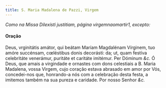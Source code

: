```yaml
---
title: S. Maria Madalena de Pazzi, Virgem
---
```


<em>Como na Missa Dilexísti justitiam, página virgemnaomartir1, excepto:</em>


#### Oração
<div class="grid grid-cols-2 gap-5">
  <span class="text-justify">
    Deus, vrginitátis amátor, qui beátam Maríam Magdalénam Vírginem, tuo amóre
    succénsam, cœléstibus donis decorásti: da; ut, quam festíva celebritáte
    venerámur, puritáte et caritáte imitémur. Per Dóminum <em>&c.</em>
  </span>
  <span class="text-justify">
    Ó Deus, que amais a virgindade e ornastes com dons celestiais a B. Maria
    Madalena, vossa Virgem, cujo coração estava abrasado em amor por Vós,
    concedei-nos que, honrando-a nós com a celebração desta festa, a imitemos
    também na sua pureza e caridade. Por nosso Senhor <em>&c.</em>
  </span>
</div>
